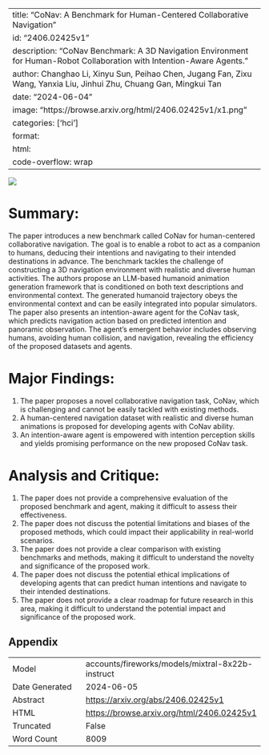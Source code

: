 
---
title: "CoNav: A Benchmark for Human-Centered Collaborative Navigation"
id: "2406.02425v1"
description: "CoNav Benchmark: A 3D Navigation Environment for Human-Robot Collaboration with Intention-Aware Agents."
author: Changhao Li, Xinyu Sun, Peihao Chen, Jugang Fan, Zixu Wang, Yanxia Liu, Jinhui Zhu, Chuang Gan, Mingkui Tan
date: "2024-06-04"
image: "https://browse.arxiv.org/html/2406.02425v1/x1.png"
categories: ['hci']
format:
  html:
    code-overflow: wrap
---

![](https://browse.arxiv.org/html/2406.02425v1/x1.png)

# Summary:

The paper introduces a new benchmark called CoNav for human-centered collaborative navigation. The goal is to enable a robot to act as a companion to humans, deducing their intentions and navigating to their intended destinations in advance. The benchmark tackles the challenge of constructing a 3D navigation environment with realistic and diverse human activities. The authors propose an LLM-based humanoid animation generation framework that is conditioned on both text descriptions and environmental context. The generated humanoid trajectory obeys the environmental context and can be easily integrated into popular simulators. The paper also presents an intention-aware agent for the CoNav task, which predicts navigation action based on predicted intention and panoramic observation. The agent's emergent behavior includes observing humans, avoiding human collision, and navigation, revealing the efficiency of the proposed datasets and agents.

# Major Findings:

1. The paper proposes a novel collaborative navigation task, CoNav, which is challenging and cannot be easily tackled with existing methods.
2. A human-centered navigation dataset with realistic and diverse human animations is proposed for developing agents with CoNav ability.
3. An intention-aware agent is empowered with intention perception skills and yields promising performance on the new proposed CoNav task.

# Analysis and Critique:

1. The paper does not provide a comprehensive evaluation of the proposed benchmark and agent, making it difficult to assess their effectiveness.
2. The paper does not discuss the potential limitations and biases of the proposed methods, which could impact their applicability in real-world scenarios.
3. The paper does not provide a clear comparison with existing benchmarks and methods, making it difficult to understand the novelty and significance of the proposed work.
4. The paper does not discuss the potential ethical implications of developing agents that can predict human intentions and navigate to their intended destinations.
5. The paper does not provide a clear roadmap for future research in this area, making it difficult to understand the potential impact and significance of the proposed work.

## Appendix

|          |          |
|----------|----------|
| Model     | accounts/fireworks/models/mixtral-8x22b-instruct       |
| Date Generated     | 2024-06-05       |
| Abstract | [https://arxiv.org/abs/2406.02425v1](https://arxiv.org/abs/2406.02425v1)        |
| HTML     | [https://browse.arxiv.org/html/2406.02425v1](https://browse.arxiv.org/html/2406.02425v1)       |
| Truncated       | False       |
| Word Count       | 8009       |